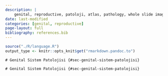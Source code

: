 ```yaml
---
description: |
    genital, reproductive, patoloji, atlas, pathology, whole slide image
date: last-modified
categories: [genital, reproductive]
page-layout: full
bibliography: references.bib
---
```



```r

source("./R/language.R")
output_type <- knitr::opts_knit$get("rmarkdown.pandoc.to")

```



```asis
# Genital Sistem Patolojisi {#sec-genital-sistem-patolojisi}
```


```asis
# Genital Sistem Patolojisi {#sec-genital-sistem-patolojisi}
```

